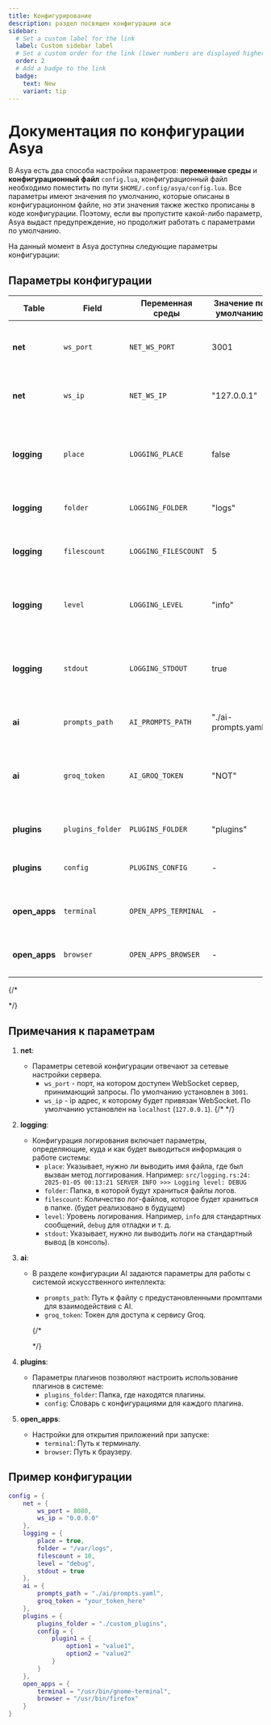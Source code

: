 ```yaml
---
title: Конфигурирование
description: раздел посвящен конфигурации аси
sidebar:
  # Set a custom label for the link
  label: Custom sidebar label
  # Set a custom order for the link (lower numbers are displayed higher up)
  order: 2
  # Add a badge to the link
  badge:
    text: New
    variant: tip
---
```


# Документация по конфигурации Asya

В Asya есть два способа настройки параметров: **переменные среды** и **конфигурационный файл** `config.lua`, конфигурационный файл необходимо поместить по пути `$HOME/.config/asya/config.lua`. Все параметры имеют значения по умолчанию, которые описаны в конфигурационном файле, но эти значения также жестко прописаны в коде конфигурации. Поэтому, если вы пропустите какой-либо параметр, Asya выдаст предупреждение, но продолжит работать с параметрами по умолчанию.

На данный момент в Asya доступны следующие параметры конфигурации:

## Параметры конфигурации

| Table         | Field              | Переменная среды     | Значение по умолчанию     | Описание |
|---------------|--------------------|----------------------|---------------------------|----------|
| **net**       | `ws_port`        | `NET_WS_PORT`      | 3001                      | Порт, на котором работает WebSocket сервер. |
| **net**       | `ws_ip`        | `NET_WS_IP`      | "127.0.0.1"                     | IP, на котором работает WebSocket сервер. |
| **logging**   | `place`            | `LOGGING_PLACE`      | false                     | Флаг, указывающий, нужно ли выводить имя файла, где был вызван метод логгирования. |
| **logging**   | `folder`           | `LOGGING_FOLDER`     | "logs"                    | Папка, в которой будут храниться логи. |
| **logging**   | `filescount`       | `LOGGING_FILESCOUNT` | 5                         | Количество лог-файлов, которые будет хранить система. |
| **logging**   | `level`            | `LOGGING_LEVEL`      | "info"                    | Уровень логирования (например, "debug", "info", "warn", "error"). |
| **logging**   | `stdout`           | `LOGGING_STDOUT`     | true                      | Флаг, указывающий, нужно ли выводить логи в стандартный вывод (консоль). |
| **ai**        | `prompts_path`     | `AI_PROMPTS_PATH`    | "./ai-prompts.yaml"       | Путь к файлу с промптами для AI. |
| **ai**        | `groq_token`       | `AI_GROQ_TOKEN`      | "NOT"                     | Токен для доступа к API Groq (система распознавания команд и генерации ответов). |
| **plugins**   | `plugins_folder`   | `PLUGINS_FOLDER`     | "plugins"                 | Папка, содержащая плагины. |
| **plugins**   | `config`           | `PLUGINS_CONFIG`     | -                         | Конфигурация плагинов, представленных в виде словаря. |
| **open_apps** | `terminal`         | `OPEN_APPS_TERMINAL` | -                         | Путь к терминалу, который нужно открыть. |
| **open_apps** | `browser`          | `OPEN_APPS_BROWSER`  | -                         | Путь к браузеру, который нужно открыть. |


{/* <!-- | **ai**        | `recognize_method` | `AI_RECOGNIZE_METHOD`| `Groq`                    | Метод распознавания пользовательского ввода. Возможные значения: `Groq`, `AltaS`, `None`. | -->
<!-- | **ai**        | `alta_s_addr`      | `AI_ALTA_S_ADDR`     | -                         | Адрес, на котором размещена модель AltaS. | -->
<!-- | **ai**        | `autolaunch_alta_s`| `AI_AUTOLAUNCH_ALTAS`| false                     | Флаг, указывающий, нужно ли автоматически запускать модель AltaS. | -->
<!-- | **ai**        | `alta_s_path`      | `AI_ALTA_S_PATH`     | -                         | Путь к файлу модели AltaS для автоматического запуска. | --> */}


## Примечания к параметрам

1. **net**:
   - Параметры сетевой конфигурации отвечают за сетевые настройки сервера.
     - `ws_port` - порт, на котором доступен WebSocket сервер, принимающий запросы. По умолчанию установлен в `3001`.
     - `ws_ip` - ip адрес, к которому будет привязан WebSocket. По умолчанию установлен на `localhost` (`127.0.0.1`).
     {/* <!-- - `proxy_addr` - адрес прокси (будет реализовано в будущем) --> */}

2. **logging**:
   - Конфигурация логирования включает параметры, определяющие, куда и как будет выводиться информация о работе системы:
     - `place`: Указывает, нужно ли выводить имя файла, где был вызван метод логгирования. Например: ```src/logging.rs:24: 2025-01-05 00:13:21 SERVER INFO >>> Logging level: DEBUG```
     - `folder`: Папка, в которой будут храниться файлы логов.
     - `filescount`: Количество лог-файлов, которое будет храниться в папке. (будет реализовано в будущем)
     - `level`: Уровень логирования. Например, `info` для стандартных сообщений, `debug` для отладки и т. д.
     - `stdout`: Указывает, нужно ли выводить логи на стандартный вывод (в консоль).

3. **ai**:
   - В разделе конфигурации AI задаются параметры для работы с системой искусственного интеллекта:
     - `prompts_path`: Путь к файлу с предустановленными промптами для взаимодействия с AI.
     - `groq_token`: Токен для доступа к сервису Groq.


     {/* <!-- - `recognize_method`: Метод распознавания пользовательского ввода, который может быть настроен на использование `Groq`, `AltaS` или отключение AI (`None`). -->
     <!-- - `alta_s_addr`: Адрес, на котором будет размещена модель AltaS. -->
     <!-- - `autolaunch_alta_s`: Флаг для автоматического запуска модели AltaS. -->
     <!-- - `alta_s_path`: Путь к файлу модели AltaS, если она должна быть запущена автоматически. --> */}


4. **plugins**:
   - Параметры плагинов позволяют настроить использование плагинов в системе:
     - `plugins_folder`: Папка, где находятся плагины.
     - `config`: Словарь с конфигурациями для каждого плагина.

5. **open_apps**:
   - Настройки для открытия приложений при запуске:
     - `terminal`: Путь к терминалу.
     - `browser`: Путь к браузеру.

## Пример конфигурации

```lua
config = {
    net = {
        ws_port = 8080,
        ws_ip = "0.0.0.0"
    },
    logging = {
        place = true,
        folder = "/var/logs",
        filescount = 10,
        level = "debug",
        stdout = true
    },
    ai = {
        prompts_path = "./ai/prompts.yaml",
        groq_token = "your_token_here"
    },
    plugins = {
        plugins_folder = "./custom_plugins",
        config = {
            plugin1 = {
                option1 = "value1",
                option2 = "value2"
            }
        }
    },
    open_apps = {
        terminal = "/usr/bin/gnome-terminal",
        browser = "/usr/bin/firefox"
    }
}
```

